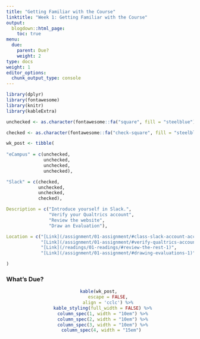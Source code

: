 ```yaml
---
title: "Getting Familiar with the Course"
linktitle: "Week 1: Getting Familiar with the Course"
output:
  blogdown::html_page:
    toc: true
menu:
  due:
    parent: Due?
    weight: 2
type: docs
weight: 1
editor_options: 
  chunk_output_type: console
---
```


```r
library(dplyr)
library(fontawesome)
library(knitr)
library(kableExtra)
```

```r
unchecked <- as.character(fontawesome::fa("square", fill = "steelblue"))

checked <- as.character(fontawesome::fa("check-square", fill = "steelblue"))

wk_post <- tibble(
  
"eCampus" = c(unchecked, 
              unchecked, 
              unchecked,
              unchecked),

"Slack" = c(checked,
            unchecked,
            unchecked,
            checked),

Description = c("Introduce yourself in Slack.",
                "Verify your Qualtrics account",
                "Review the website",
                "Draw an Evaluation"),

Location = c("[Link](/assignment/01-assignment/#class-slack-account-access-1)",
             "[Link](/assignment/01-assignment/#verify-qualtrics-account-login-1)",
             "[Link](/readings/01-readings/#review-the-rest-1)",
             "[Link](/assignment/01-assignment/#drawing-evaluations-1)")

)
```

### What's Due?
<center>
```r
kable(wk_post, 
      escape = FALSE,
      align = 'cclc') %>%
  kable_styling(full_width = FALSE) %>%
  column_spec(1, width = "10em") %>%
  column_spec(2, width = "10em") %>%
  column_spec(3, width = "10em") %>%
  column_spec(4, width = "15em") 
```
</center>


